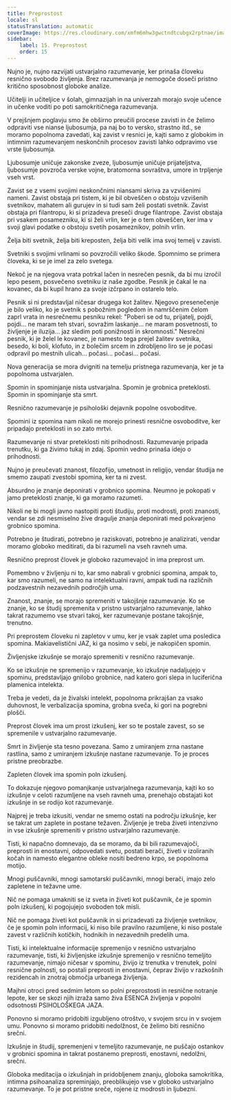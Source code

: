 ```yaml
---
title: Preprostost
locale: sl
statusTranslation: automatic
coverImage: https://res.cloudinary.com/xmfm6mhw3gwctndtcubgx2rptnae/image/upload/v1740337243/small_cover_educacion_fundamental_a051170f1c.webp
sidebar:
    label: 15. Preprostost
    order: 15
---
```

Nujno je, nujno razvijati ustvarjalno razumevanje, ker prinaša človeku resnično svobodo življenja. Brez razumevanja je nemogoče doseči pristno kritično sposobnost globoke analize.

Učitelji in učiteljice v šolah, gimnazijah in na univerzah morajo svoje učence in učenke voditi po poti samokritičnega razumevanja.

V prejšnjem poglavju smo že obširno preučili procese zavisti in če želimo odpraviti vse nianse ljubosumja, pa naj bo to versko, strastno itd., se moramo popolnoma zavedati, kaj zavist v resnici je, kajti samo z globokim in intimnim razumevanjem neskončnih procesov zavisti lahko odpravimo vse vrste ljubosumja.

Ljubosumje uničuje zakonske zveze, ljubosumje uničuje prijateljstva, ljubosumje povzroča verske vojne, bratomorna sovraštva, umore in trpljenje vseh vrst.

Zavist se z vsemi svojimi neskončnimi niansami skriva za vzvišenimi nameni. Zavist obstaja pri tistem, ki je bil obveščen o obstoju vzvišenih svetnikov, mahatem ali gurujev in si tudi sam želi postati svetnik. Zavist obstaja pri filantropu, ki si prizadeva preseči druge filantrope. Zavist obstaja pri vsakem posamezniku, ki si želi vrlin, ker je o tem obveščen, ker ima v svoji glavi podatke o obstoju svetih posameznikov, polnih vrlin.

Želja biti svetnik, želja biti kreposten, želja biti velik ima svoj temelj v zavisti.

Svetniki s svojimi vrlinami so povzročili veliko škode. Spomnimo se primera človeka, ki se je imel za zelo svetega.

Nekoč je na njegova vrata potrkal lačen in nesrečen pesnik, da bi mu izročil lepo pesem, posvečeno svetniku iz naše zgodbe. Pesnik je čakal le na kovanec, da bi kupil hrano za svoje izčrpano in ostarelo telo.

Pesnik si ni predstavljal ničesar drugega kot žalitev. Njegovo presenečenje je bilo veliko, ko je svetnik s pobožnim pogledom in namrščenim čelom zaprl vrata in nesrečnemu pesniku rekel: "Poberi se od tu, prijatelj, pojdi, pojdi... ne maram teh stvari, sovražim laskanje... ne maram posvetnosti, to življenje je iluzija... jaz sledim poti ponižnosti in skromnosti." Nesrečni pesnik, ki je želel le kovanec, je namesto tega prejel žalitev svetnika, besedo, ki boli, klofuto, in z bolečim srcem in zdrobljeno liro se je počasi odpravil po mestnih ulicah... počasi... počasi... počasi.

Nova generacija se mora dvigniti na temelju pristnega razumevanja, ker je ta popolnoma ustvarjalen.

Spomin in spominjanje nista ustvarjalna. Spomin je grobnica preteklosti. Spomin in spominjanje sta smrt.

Resnično razumevanje je psihološki dejavnik popolne osvoboditve.

Spomini iz spomina nam nikoli ne morejo prinesti resnične osvoboditve, ker pripadajo preteklosti in so zato mrtvi.

Razumevanje ni stvar preteklosti niti prihodnosti. Razumevanje pripada trenutku, ki ga živimo tukaj in zdaj. Spomin vedno prinaša idejo o prihodnosti.

Nujno je preučevati znanost, filozofijo, umetnost in religijo, vendar študija ne smemo zaupati zvestobi spomina, ker ta ni zvest.

Absurdno je znanje deponirati v grobnico spomina. Neumno je pokopati v jamo preteklosti znanje, ki ga moramo razumeti.

Nikoli ne bi mogli javno nastopiti proti študiju, proti modrosti, proti znanosti, vendar se zdi nesmiselno žive dragulje znanja deponirati med pokvarjeno grobnico spomina.

Potrebno je študirati, potrebno je raziskovati, potrebno je analizirati, vendar moramo globoko meditirati, da bi razumeli na vseh ravneh uma.

Resnično preprost človek je globoko razumevajoč in ima preprost um.

Pomembno v življenju ni to, kar smo nabrali v grobnici spomina, ampak to, kar smo razumeli, ne samo na intelektualni ravni, ampak tudi na različnih podzavestnih nezavednih področjih uma.

Znanost, znanje, se morajo spremeniti v takojšnje razumevanje. Ko se znanje, ko se študij spremenita v pristno ustvarjalno razumevanje, lahko takrat razumemo vse stvari takoj, ker razumevanje postane takojšnje, trenutno.

Pri preprostem človeku ni zapletov v umu, ker je vsak zaplet uma posledica spomina. Makiavelistični JAZ, ki ga nosimo v sebi, je nakopičen spomin.

Življenjske izkušnje se morajo spremeniti v resnično razumevanje.

Ko se izkušnje ne spremenijo v razumevanje, ko izkušnje nadaljujejo v spominu, predstavljajo gnilobo grobnice, nad katero gori slepa in luciferična plamenica intelekta.

Treba je vedeti, da je živalski intelekt, popolnoma prikrajšan za vsako duhovnost, le verbalizacija spomina, grobna sveča, ki gori na pogrebni plošči.

Preprost človek ima um prost izkušenj, ker so te postale zavest, so se spremenile v ustvarjalno razumevanje.

Smrt in življenje sta tesno povezana. Samo z umiranjem zrna nastane rastlina, samo z umiranjem izkušnje nastane razumevanje. To je proces pristne preobrazbe.

Zapleten človek ima spomin poln izkušenj.

To dokazuje njegovo pomanjkanje ustvarjalnega razumevanja, kajti ko so izkušnje v celoti razumljene na vseh ravneh uma, prenehajo obstajati kot izkušnje in se rodijo kot razumevanje.

Najprej je treba izkusiti, vendar ne smemo ostati na področju izkušnje, ker se takrat um zaplete in postane težaven. Življenje je treba živeti intenzivno in vse izkušnje spremeniti v pristno ustvarjalno razumevanje.

Tisti, ki napačno domnevajo, da se moramo, da bi bili razumevajoči, preprosti in enostavni, odpovedati svetu, postati berači, živeti v izoliranih kočah in namesto elegantne obleke nositi bedreno krpo, se popolnoma motijo.

Mnogi puščavniki, mnogi samotarski puščavniki, mnogi berači, imajo zelo zapletene in težavne ume.

Nič ne pomaga umakniti se iz sveta in živeti kot puščavnik, če je spomin poln izkušenj, ki pogojujejo svoboden tok misli.

Nič ne pomaga živeti kot puščavnik in si prizadevati za življenje svetnikov, če je spomin poln informacij, ki niso bile pravilno razumljene, ki niso postale zavest v različnih kotičkih, hodnikih in nezavednih predelih uma.

Tisti, ki intelektualne informacije spremenijo v resnično ustvarjalno razumevanje, tisti, ki življenjske izkušnje spremenijo v resnično temeljito razumevanje, nimajo ničesar v spominu, živijo iz trenutka v trenutek, polni resnične polnosti, so postali preprosti in enostavni, čeprav živijo v razkošnih rezidencah in znotraj območja urbanega življenja.

Majhni otroci pred sedmim letom so polni preprostosti in resnične notranje lepote, ker se skozi njih izraža samo živa ESENCA življenja v popolni odsotnosti PSIHOLOŠKEGA JAZA.

Ponovno si moramo pridobiti izgubljeno otroštvo, v svojem srcu in v svojem umu. Ponovno si moramo pridobiti nedolžnost, če želimo biti resnično srečni.

Izkušnje in študij, spremenjeni v temeljito razumevanje, ne puščajo ostankov v grobnici spomina in takrat postanemo preprosti, enostavni, nedolžni, srečni.

Globoka meditacija o izkušnjah in pridobljenem znanju, globoka samokritika, intimna psihoanaliza spreminjajo, preoblikujejo vse v globoko ustvarjalno razumevanje. To je pot pristne sreče, rojene iz modrosti in ljubezni.

